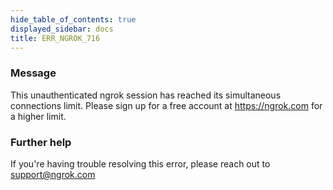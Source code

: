 ```yaml
---
hide_table_of_contents: true
displayed_sidebar: docs
title: ERR_NGROK_716
---
```


### Message

This unauthenticated ngrok session has reached its simultaneous connections limit. Please sign up for a free account at https://ngrok.com for a higher limit.

<ErrorDetails />

### Further help

If you're having trouble resolving this error, please reach out to [support@ngrok.com](mailto:support@ngrok.com?subject=Help%20with%20ERR_NGROK_716)
